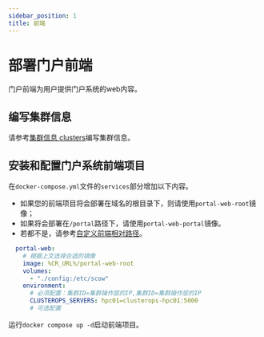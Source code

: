 ```yaml
---
sidebar_position: 1
title: 前端
---
```


# 部署门户前端

门户前端为用户提供门户系统的web内容。

## 编写集群信息

请参考[集群信息 clusters](../../common/deployment/clusters.mdx)编写集群信息。

## 安装和配置门户系统前端项目

在`docker-compose.yml`文件的`services`部分增加以下内容。

- 如果您的前端项目将会部署在域名的根目录下，则请使用`portal-web-root`镜像；
- 如果将会部署在`/portal`路径下，请使用`portal-web-portal`镜像。
- 若都不是，请参考[自定义前端相对路径](../../common/customization/customize-basepath.md)。

```yaml title=docker-compose.yml
  portal-web:
    # 根据上文选择合适的镜像
    image: %CR_URL%/portal-web-root
    volumes:
      - "./config:/etc/scow"
    environment:
      # 必须配置：集群ID=集群操作层的IP,集群ID=集群操作层的IP
      CLUSTEROPS_SERVERS: hpc01=clusterops-hpc01:5000
      # 可选配置
```

运行`docker compose up -d`启动前端项目。
